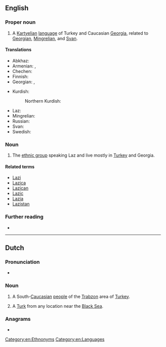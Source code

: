 {{also|laz|láz|läz|laž|Łaz|лаж}}

==English==
{{wikipedia|Laz language}}

===Proper noun===
{{en-proper noun}}

# A [[Kartvelian]] [[language]] of Turkey and Caucasian [[Georgia]], related to [[Georgian]], [[Mingrelian]], and [[Svan]].

====Translations====
{{trans-top|language}}
* Abkhaz: {{t-needed|ab}}
* Armenian: {{t+|hy|լազերեն}}, {{t+|hy|ճաներեն}}
* Chechen: {{t-needed|ce}}
* Finnish: {{t+|fi|lazi}}
* Georgian: {{t|ka|ლაზური}}, {{t|ka|ლაზური ენა}}
{{trans-mid}}
* Kurdish:
*: Northern Kurdish: {{t-needed|kmr}}
* Laz: {{t|lzz|ლაზური ნენა}}
* Mingrelian: {{t-needed|xmf}}
* Russian: {{t+|ru|ла́зский|m}}
* Svan: {{t-needed|sva}}
* Swedish: {{t+|sv|laziska|c}}
{{trans-bottom}}

===Noun===
{{en-plural noun}}

# The [[ethnic group]] speaking Laz and live mostly in [[Turkey]] and Georgia.

====Related terms====
* [[Lazi]]
* [[Lazica]]
* [[Lazican]]
* [[Lazic]]
* [[Lazia]]
* [[Lazistan]]

===Further reading===
* {{ethnologue|code=lzz}}

[[Category:en:Ethnonyms]]
[[Category:en:Languages]]

----

==Dutch==

===Pronunciation===
* {{audio|nl|Nl-Laz.ogg|Audio}}

===Noun===
{{nl-noun|m|-|-}}

# A South-[[Caucasian]] [[w:Laz people|people]] of the [[w:Trabzon|Trabzon]] area of [[Turkey]].
# {{lb|nl|slang}} A [[Turk]] from any location near the [[Black Sea]].

===Anagrams===
* {{l|nl|zal}}